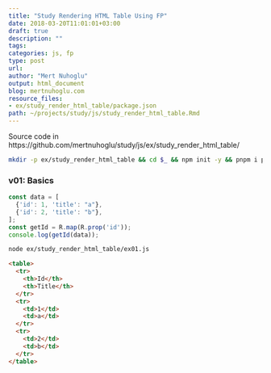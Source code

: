 ```yaml
---
title: "Study Rendering HTML Table Using FP"
date: 2018-03-20T11:01:01+03:00 
draft: true
description: ""
tags: 
categories: js, fp
type: post
url:
author: "Mert Nuhoglu"
output: html_document
blog: mertnuhoglu.com
resource_files:
- ex/study_render_html_table/package.json
path: ~/projects/study/js/study_render_html_table.Rmd
---
```


<style>
  .main-container {
    max-width: 1600px !important;
  }
</style>

Source code in https://github.com/mertnuhoglu/study/js/ex/study_render_html_table/

``` bash
mkdir -p ex/study_render_html_table && cd $_ && npm init -y && pnpm i parcel-bundler ramda
``` 

### v01: Basics

``` js  
const data = [
  {'id': 1, 'title': "a"},
  {'id': 2, 'title': "b"},
];
const getId = R.map(R.prop('id'));
console.log(getId(data));
``` 

``` bash
node ex/study_render_html_table/ex01.js
``` 

``` html
<table>
  <tr>
    <th>Id</th>
    <th>Title</th> 
  </tr>
  <tr>
    <td>1</td>
    <td>a</td> 
  </tr>
  <tr>
    <td>2</td>
    <td>b</td> 
  </tr>
</table>
``` 

